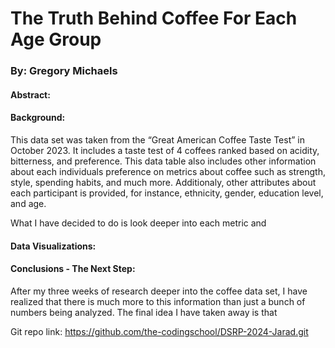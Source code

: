 # The Truth Behind Coffee For Each Age Group

### By: Gregory Michaels

#### Abstract:

#### Background:

This data set was taken from the "Great American Coffee Taste Test" in October 2023. It includes a taste test of 4 coffees ranked based on acidity, bitterness, and preference. This data table also includes other information about each individuals preference on metrics about coffee such as strength, style, spending habits, and much more. Additionaly, other attributes about each participant is provided, for instance, ethnicity, gender, education level, and age.

What I have decided to do is look deeper into each metric and

#### Data Visualizations:

#### Conclusions - The Next Step:

After my three weeks of research deeper into the coffee data set, I have realized that there is much more to this information than just a bunch of numbers being analyzed. The final idea I have taken away is that

Git repo link: <https://github.com/the-codingschool/DSRP-2024-Jarad.git>
